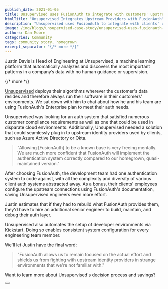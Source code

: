 ```yaml
---
publish_date: 2021-01-05 
title: Unsupervised uses FusionAuth to integrate with customers' upstream providers
htmlTitle: "Unsupervised Integrates Upstream Providers with FusionAuth"
description: "Unsupervised uses FusionAuth to integrate with clients' upstream identity providers, reducing development overhead and simplifying authentication workflows."
image: /img/blogs/unsupervised-case-study/unsupervised-uses-fusionauth-to-integrate-with-customers-upstream-providers-header-image.png
authors: Dan Moore
categories: Community
tags: community story, homegrown
excerpt_separator: "{/* more */}"
---
```


Justin Davis is Head of Engineering at Unsupervised, a machine learning platform that automatically analyzes and discovers the most important patterns in a company’s data with no human guidance or supervision. 

{/* more */}

[Unsupervised](https://unsupervised.com/) deploys their algorithms wherever the customer's data resides and therefore always run their software in their customers' environments. We sat down with him to chat about how he and his team are using FusionAuth's Enterprise plan to meet their auth needs.

Unsupervised was looking for an auth system that satisfied numerous customer compliance requirements as well as one that could be used in disparate cloud environments. Additionally, Unsupervised needed a solution that could seamlessly plug in to upstream identity providers used by clients, such as Azure Active Directory or Okta. 

> "Allowing [FusionAuth] to be a known base is very freeing mentally. We are much more confident that FusionAuth will implement the authentication system correctly compared to our homegrown, quasi-maintained version."

After choosing FusionAuth, the development team had one authentication system to code against, with all the complexity and diversity of various client auth systems abstracted away. As a bonus, their clients' employees configure the upstream connections using FusionAuth's documentation, saving Unsupervised engineers even more effort.

Justin estimates that if they had to rebuild what FusionAuth provides them, they'd have to hire an additional senior engineer to build, maintain, and debug their auth layer. 

Unsupervised also automates the setup of developer environments via [Kickstart](/docs/get-started/download-and-install/development/kickstart). Doing so enables consistent system configuration for every engineering team member. 

We'll let Justin have the final word:

> "FusionAuth allows us to remain focused on the actual effort and shields us from fighting with upstream identity providers in strange environments that we're not familiar with."

Want to learn more about Unsupervised's decision process and savings? 

<Button href="/resources/unsupervised-case-study.pdf" label="READ THE CASE STUDY" />
